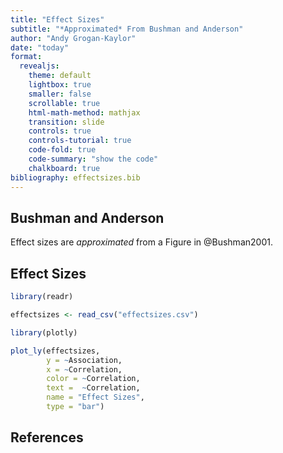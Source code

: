 ```yaml
---
title: "Effect Sizes"
subtitle: "*Approximated* From Bushman and Anderson"
author: "Andy Grogan-Kaylor"
date: "today"
format: 
  revealjs:
    theme: default
    lightbox: true
    smaller: false
    scrollable: true
    html-math-method: mathjax
    transition: slide
    controls: true 
    controls-tutorial: true
    code-fold: true
    code-summary: "show the code"
    chalkboard: true
bibliography: effectsizes.bib
---
```


## Bushman and Anderson

Effect sizes are *approximated* from a Figure in @Bushman2001.

## Effect Sizes

```r

library(readr)

effectsizes <- read_csv("effectsizes.csv")

library(plotly)

plot_ly(effectsizes,
        y = ~Association,
        x = ~Correlation,
        color = ~Correlation,
        text =  ~Correlation,
        name = "Effect Sizes",
        type = "bar")


```


## References






